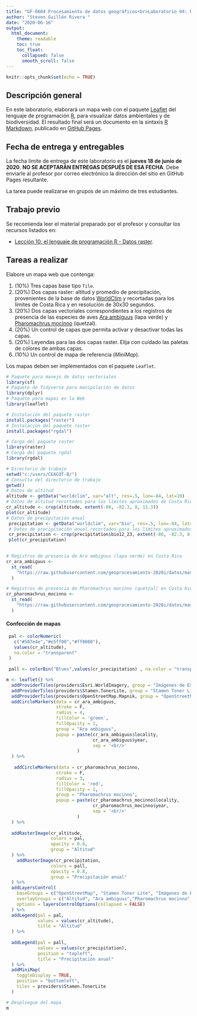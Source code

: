 ---
title: "GF-0604 Procesamiento de datos geográficos<br>Laboratorio 04: R - Datos raster 1"
author: "Steven Guillén Rivera "
date: "2020-06-16"
output:
  html_document:
    theme: readable    
    toc: true
    toc_float:
      collapsed: false
      smooth_scroll: false  
---

```{r setup, include=FALSE}
knitr::opts_chunk$set(echo = TRUE)
```

## Descripción general
En este laboratorio, elaborará un mapa web con el paquete [Leaflet](https://cran.r-project.org/web/packages/leaflet/) del lenguaje de programación [R](https://www.r-project.org/), para visualizar datos ambientales y de biodiversidad. El resultado final será un documento en la sintaxis [R Markdown](https://rmarkdown.rstudio.com/), publicado en [GitHub Pages](https://pages.github.com/).

## Fecha de entrega y entregables
La fecha límite de entrega de este laboratorio es el **jueves 18 de junio de 2020**. **NO SE ACEPTARÁN ENTREGAS DESPUÉS DE ESA FECHA**. Debe enviarle al profesor por correo electrónico la dirección del sitio en GitHub Pages resultante.

La tarea puede realizarse en grupos de un máximo de tres estudiantes.

## Trabajo previo
Se recomienda leer el material preparado por el profesor y consultar los recursos listados en:

* [Lección 10: el lenguaje de programación R - Datos raster](https://geoprocesamiento-2020i.github.io/leccion-10-r-datos-raster/).

## Tareas a realizar
Elabore un mapa web que contenga:

1. (10%) Tres capas base tipo  ```Tile```.
2. (20%) Dos capas raster: altitud y promedio de precipitación, provenientes de la base de datos [WorldClim](https://www.worldclim.org/) y recortadas para los límites de Costa Rica y en resolución de 30x30 segundos.
3. (20%) Dos capas vectoriales correspondientes a los registros de presencia de las especies de aves [Ara ambiguus](https://github.com/geoprocesamiento-2020i/datos/blob/master/biodiversidad/registros-presencia/cr/cr-ara-ambiguus.geojson) (lapa verde) y [Pharomachrus mocinno](https://github.com/geoprocesamiento-2020i/datos/blob/master/biodiversidad/registros-presencia/cr/cr_pharomachrus_mocinno.geojson) (quetzal).
4. (20%) Un control de capas que permita activar y desactivar todas las capas.
5. (20%) Leyendas para las dos capas raster. Elija con cuidado las paletas de colores de ambas capas.
6. (10%) Un control de mapa de referencia (_MiniMap_).



Los mapas deben ser implementados con el paquete ```Leaflet```.

```{r results='hide', warning = FALSE, message=FALSE}
# Paquete para manejo de datos vectoriales
library(sf)
# Paquete de Tidyverse para manipulación de datos
library(dplyr)
# Paquete para mapas en la Web
library(leaflet)
```
```{r eval = F}
# Instalación del paquete raster
install.packages("raster")
# Instalación del paquete raster
install.packages("rgdal")
```
```{r results='hide', warning = FALSE, message=FALSE}
# Carga del paquete raster
library(raster)
# Carga del paquete rgdal
library(rgdal)
```
```{r}
# Directorio de trabajo
setwd("c:/users/CEACOT-B/")
# Consulta del directorio de trabajo
getwd()
# Datos de altitud
altitude <- getData("worldclim", var="alt", res=.5, lon=-84, lat=10)
# Datos de altitud recortados para los límites aproximados de Costa Rica
cr_altitude <- crop(altitude, extent(-86, -82.3, 8, 11.3))	
plot(cr_altitude)
# Datos de precipitación anual
 precipitation <- getData("worldclim", var="bio", res=.5, lon=-84, lat=10)
 # Datos de precipitación anual recortados para los límites aproximados de Costa Rica
 cr_precipitation <- crop(precipitation$bio12_23, extent(-86, -82.3, 8, 11.3))
 plot(cr_precipitation)
 
```
```{r results='hide', warning = FALSE, message=FALSE}
# Registros de presencia de Ara ambiguus (lapa verde) en Costa Rica
cr_ara_ambiguus <-
  st_read(
    "https://raw.githubusercontent.com/geoprocesamiento-2020i/datos/master/biodiversidad/registros-presencia/cr/cr-ara-ambiguus.geojson"
  )
```
```{r results='hide', warning = FALSE, message=FALSE}
# Registros de presencia de Pharomachrus mocinno (quetzal) en Costa Rica
cr_pharomachrus_mocinno <-
  st_read(
    "https://raw.githubusercontent.com/geoprocesamiento-2020i/datos/master/biodiversidad/registros-presencia/cr/cr_pharomachrus_mocinno.geojson"
  )
```

#### Confección de mapas
```{r results='hide', warning = FALSE}

 pal <- colorNumeric(
   c("#507e4e","#e5ff00","#ff0000"), 
   values(cr_altitude), 
   na.color = "transparent"
 )
 
 pall <- colorBin("Blues",values(cr_precipitation) , na.color = "transparent")

m <- leaflet() %>% 
  addProviderTiles(providers$Esri.WorldImagery, group = "Imágenes de ESRI") %>% 
  addProviderTiles(providers$Stamen.TonerLite, group = "Stamen Toner Lite") %>%
  addProviderTiles(providers$OpenStreetMap.Mapnik, group = "OpenStreetMap") %>%
  addCircleMarkers(data = cr_ara_ambiguus,
                   stroke = F,
                   radius = 4,
                   fillColor = 'green',
                   fillOpacity = 1,
                   group = "Ara ambiguus",
                   popup = paste(cr_ara_ambiguus$locality, 
                                 cr_ara_ambiguus$year, 
                                 sep = '<br/>'
                           )
  ) %>%
  
   addCircleMarkers(data = cr_pharomachrus_mocinno,
                   stroke = F,
                   radius = 3,
                   fillColor = 'red',
                   fillOpacity = 1,
                   group = "Pharomachrus mocinno",
                   popup = paste(cr_pharomachrus_mocinno$locality, 
                                 cr_pharomachrus_mocinno$year, 
                                 sep = '<br/>'
                           )
  ) %>%
  
  addRasterImage(cr_altitude, 
                 colors = pal, 
                 opacity = 0.8, 
                 group = "Altitud"
  ) %>%
    addRasterImage(cr_precipitation, 
                 colors = pall, 
                 opacity = 0.8, 
                 group = "Precipitación anual"
  ) %>%
  addLayersControl(
    baseGroups = c("OpenStreetMap", "Stamen Toner Lite", "Imágenes de ESRI"),
    overlayGroups = c("Altitud", "Ara ambiguus","Pharomachrus mocinno","Precipitación anual"),
    options = layersControlOptions(collapsed = FALSE)    
  ) %>%
  addLegend(pal = pal, 
            values = values(cr_altitude), 
            title = "Altitud"
  ) %>%
  
  addLegend(pal = pall, 
            values = values(cr_precipitation), 
            position = "topleft",
            title = "Precipitación anual"
  ) %>%
  addMiniMap(
    toggleDisplay = TRUE,
    position = "bottomleft",
    tiles = providers$Stamen.TonerLite
  )
```
```{r}
# Despliegue del mapa
m
```



